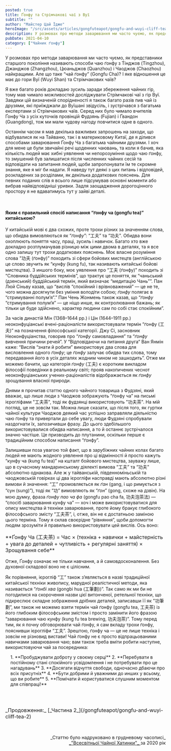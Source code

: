 ```yaml
---
posted: true
title: Ґонфу та Стрімчакові чаї з Вуї
subtitle: ""
author: "Майстер Цай Їдже"
heroImage: "/src/assets/articles/gongfuteapot/gongfu-and-wuyi-cliff-tea/Master-Tsai.jpeg"
description: У розмовах про методи заварювання ми часто чуємо, як представники старшого покоління називають способи чаю ґонфу з Тінджов, Джанджов, Цюаньджов і Чаоджов найкращими...
pubDate: 2021-04-10
category: ["Чайник ґонфу"]
---
```



У розмовах про методи заварювання ми часто чуємо, як представники старшого покоління називають способи чаю ґонфу з Тінджов (Tingzhou), Джанджов (Zhangzhou), Цюаньджов (Quanzhou) і Чаоджов (Chaozhou) найкращими. Але що таке “чай ґонфу” (Gongfu Cha)? І яке відношення це має до гори Вуї (Wuyi Shan) та Стрімчакових чаїв?

Я вже багато років докладаю зусиль заради збереження чайних гір, тому мав чимало можливостей досліджувати Стрімчакові чаї з гір Вуї. Завдяки цій визначеній спорідненості я також багато разів пив чай із друзями, які приїжджали до Вуїшані звідусіль, і зустрічався з багатьма експертами зі Стрімчакових чаїв. Серед них було чимало вчителів Ґонфу Ча з усіх куточків провінцій Фудзянь (Fujian) і Ґвандон (Guangdong), тож ми мали чудову нагоду повчитися одне в одного.

Останнім часом я мав декілька важливих запрошень на заходи, що відбувалися як на Тайваню, так і в материковому Китаї, де я ділився способами заварювання Ґонфу Ча з багатьма чайними друзями. І хоч для мене це були звичайні речі щоденних чаювань, та коли я бачив, яка кількість людей має хибні уявлення чи непорозуміння щодо чаю ґонфу, то змушений був залишатися після численних чайних сесій та відповідати на запитання людей, щоби запропонувати їм те скромне знання, яке я міг би надати. Я наведу тут деякі з цих питань і відповідей, розкладених за розділами, як декілька додаткових пояснень. Для певних поданих слів я всього лише підсумував основні моменти або вибрав найвідповідніші уривки. Задля заощадження дорогоцінного простору я не вдаватимусь тут у зайві деталі.

<p>&nbsp;</p>

#### Яким є правильний спосіб написання “ґонфу ча (gongfu tea)” китайською?

У китайській мові є два схожих, проте трохи різних за значенням слова, що обидва вимовляються як “_ґонфу_”: “工夫” та “功夫". Обидва вони охоплюють поняття часу, праці, зусиль і навичок. Багато хто вже докладно розтлумачував різницю між цими двома в деталях, та я все одно залишу тут трохи додаткових пояснень. Моє власне розуміння слова "功夫 (ґонфу)” походить зі сфери бойових мистецтв (англійською це слово звучить як “кунфу (kung fu), так називають китайські бойові мистецтва). З иншого боку, моє уявлення про “工夫 (ґонфу)" походить зі “Словника буддійських термінів”, що трактує це поняття, як “чаньський (дзенський) буддійський термін, який визначає “медитацію Чань””. Пан Люй Сіньву казав, що “вислів “спокійний і врівноважений” — це не те, чого можна досягнути без уміння володіти собою; _ґонфу_ полягає в “стримуванні полум’я”.” Пан Чень Жонмень також казав, що “_ґонфу_ “стримування полум’я” — це ніщо инше, як контролювання бажань; як тільки це буде здійснено, характер людини сам по собі стає спокійним”.

За часів династій Мін (1368–1644 рр.) і Цін (1644–1911 рр.) неоконфуціанські вчені-раціоналісти використовували термін “ґонфу (工夫)” на позначення філософської категорії. Джу Сі, засновник Неоконфуціанства, говорив про “_ґонфу_ самовладання” та “_ґонфу_ вивчення причини речей”. У “Відповідаючи на питання друга“ Ван Янмін каже: “Вислів “знати й робити” використовує два слова для висловлення одного _ґонфу_; це _ґонфу_ залучає обидва тих слова, тому передавання його в усіх деталях жодним чином не зашкодить”. Отже ми можемо бачити, що категорія _ґонфу_ (工夫) є коротким викладом філософії поведінки в реальному світі; прояв накопичених чеснот неоконфуціанських учених-раціоналістів відображається як _ґонфу_ зрощування власної природи.

Днями я прочитав статтю одного чайного товариша з Фудзяні, який вважає, що лише люди з Чаоджов зображують “ґонфу ча” на письмі ієрогліфами "工夫茶", тоді як фудзянці використовують "功夫茶". На мій погляд, це не зовсім так. Можна лише сказати, що після того, як гуртки чайної культури Чаоджов деякий час успішно заправляли діяльністю чаю ґонфу та привертали до себе увагу, люди Фудзяні спробували наздогнати їх, запозичивши фразу. До цього здебільшого використовувалися обидва написання, а то й останнє зустрічалося значно частіше. Це призводить до плутанини, оскільки перше є традиційним способом написання “ґонфу”.

Залишивши поза увагою той факт, що в зарубіжних чайних колах багато людей не мають жодного уявлення про ці відмінності й просто кажуть “кунфу ча (kung fu tea)” на кшталт бойового мистецтва, зауважу лише, що в сучасному мандаринському діялекті вимова “工夫” та “功夫" абсолютно однакова. Але ж у тайванській, південноміньській та чаоджовській говірках ці два ієрогліфи насправді мають абсолютно різні вимови й значення: “工” промовляється як _ґан_ (gang, і що римується з “сун (sung)”), тоді як “功” вимовляють як “_ґон_” (gong, схоже на дзвін). На мою думку, фраза _ґонфу пао ча фа_ (gongfu pao cha fa, 功夫泡茶法) — “спосіб заварювання кунфу ча” — хоч і може використовуватися для опису мистецтва й техніки заварювання, проте йому бракує глибокого філософського змісту “工夫茶”, і, отже, він не є достатньою заміною цього терміна. Тому я склав своєрідне “рівняння”, щоби допомогти людям зрозуміти й правильно використовувати цей вислів. Ось воно:

<p style="font-size: 1rem;">**Ґонфу Ча (工夫茶) = Час × (техніка + навички + майстерність + увага до деталей + чутливість + регулярні заняття) × Зрощування себе**</p>

Отже, Ґонфу означає не тільки навчання, а й самовдосконалення. Без духовної складової воно не є цілісним.

Як порівняння, ієрогліф “工” також з’являється в назві традиційної китайської техніки живопису, марудної реалістичної методи, яка називається “_ґонбі хва_ (gongbi hua (工筆劃))”. Так само як ми би не погодилися на скорочення назви цієї витонченої, ретельної техніки, що підкреслює складне зображення дрібних деталей, записавши її як "功筆劃”, ми також не можемо взяти термін чай ґонфу (gongfu tea, 工夫茶) із його глибоким філософським змістом і просто замінити його фразою “заварювання чаю кунфу (kung fu tea brewing, 功夫泡茶)”. Тому перед тим, як я почну обговорювати чай ґонфу, я сам вкладу трохи ґонфу, пояснивши ієрогліфи “工夫”. Зрештою, ґонфу ча — це не лише техніка і зовсім не різновид вистави! Чай ґонфу не є просто відпрацьованими навичками заварювання чаю; вам також треба вміти робити наступне, використовуючи чай за посередника:

<section style="padding-left: 1rem;">
    1. **Пробуджувати доброту у своєму серці**
    2. **Перебувати в постійному стані спокійного усвідомлення і не потребувати про це нагадувань**
    3. **Досягати відчуття свободи, одночасно дбаючи про всіх присутніх**
    4. **Бути добрими й уважними до инших у всьому, що ви робите**
    5. **Помічати й користуватися слушним моментом для співпраці!**
</section>

<p>&nbsp;</p>

<p style="font-size: 1rem; margin-top: 2rem;">_Продовження:_ [_Частина 2_](/gongfuteapot/gongfu-and-wuyi-cliff-tea-2)</p>

<p>&nbsp;</p>

<p align="right" style="font-size: 0.9rem;">_Статтю було надруковано в грудневому часописі_<br /><a title="globalteahut.org" href="http://www.globalteahut.org/" target="blank" rel="noopener"> _"Всесвітньої Чайної Хатинки"_ </a>за 2020 рік</p>